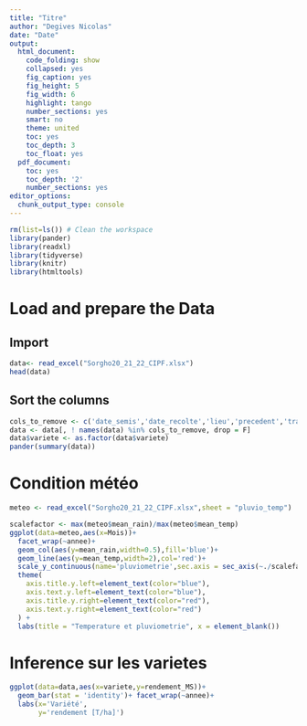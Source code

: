 ```yaml
---
title: "Titre"
author: "Degives Nicolas"
date: "Date"
output:
  html_document:
    code_folding: show
    collapsed: yes
    fig_caption: yes
    fig_height: 5
    fig_width: 6
    highlight: tango
    number_sections: yes
    smart: no
    theme: united
    toc: yes
    toc_depth: 3
    toc_float: yes
  pdf_document:
    toc: yes
    toc_depth: '2'
    number_sections: yes
editor_options:
  chunk_output_type: console
---
```

  
```r
rm(list=ls()) # Clean the workspace
library(pander)
library(readxl)
library(tidyverse)
library(knitr)
library(htmltools)

```

# Load and prepare the Data

## Import 

```r
data<- read_excel("Sorgho20_21_22_CIPF.xlsx")
head(data)
```

## Sort the columns

```r
cols_to_remove <- c('date_semis','date_recolte','lieu','precedent','traitement_semences','densite_semis')
data <- data[, ! names(data) %in% cols_to_remove, drop = F]
data$variete <- as.factor(data$variete)
pander(summary(data))
```

# Condition météo

```r
meteo <- read_excel("Sorgho20_21_22_CIPF.xlsx",sheet = "pluvio_temp")

scalefactor <- max(meteo$mean_rain)/max(meteo$mean_temp)
ggplot(data=meteo,aes(x=Mois))+
  facet_wrap(~annee)+
  geom_col(aes(y=mean_rain,width=0.5),fill='blue')+
  geom_line(aes(y=mean_temp,width=2),col='red')+
  scale_y_continuous(name='pluviometrie',sec.axis = sec_axis(~./scalefactor,name="temperature"))+
  theme(
    axis.title.y.left=element_text(color="blue"),
    axis.text.y.left=element_text(color="blue"),
    axis.title.y.right=element_text(color="red"),
    axis.text.y.right=element_text(color="red")
  ) +
  labs(title = "Temperature et pluviometrie", x = element_blank())
```

# Inference sur les varietes

```r
ggplot(data=data,aes(x=variete,y=rendement_MS))+
  geom_bar(stat = 'identity')+ facet_wrap(~annee)+
  labs(x='Variété',
       y='rendement [T/ha]')
```

